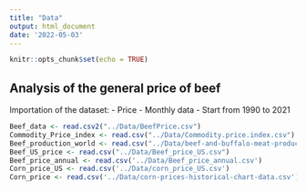 ```yaml
---
title: "Data"
output: html_document
date: '2022-05-03'
---
```


```r
knitr::opts_chunk$set(echo = TRUE)
```

## Analysis of the general price of beef 

Importation of the dataset:
- Price 
- Monthly data
- Start from 1990 to 2021

```r
Beef_data <- read.csv2("../Data/BeefPrice.csv")
Commodity_Price_index <- read.csv("../Data/Commodity.price.index.csv")
Beef_production_world <- read.csv("../Data/beef-and-buffalo-meat-production-tonnes.csv")
Beef_US_price <- read.csv("../Data/Beef_price_US.csv")
Beef_price_annual <- read.csv('../Data/Beef_price_annual.csv')
Corn_price_US <- read.csv('../Data/corn_price_US.csv')
Corn_price <- read.csv('../Data/corn-prices-historical-chart-data.csv')
```


